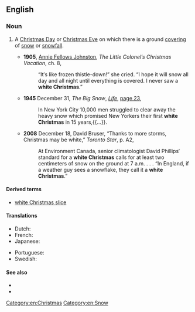 ==English==
{{wikipedia}}

===Noun===
{{en-noun}}

# A [[Christmas Day]] or [[Christmas Eve]] on which there is a ground [[covering]] of [[snow]] or [[snowfall]].
#: {{ant|en|black Christmas}}
#* '''1905''', [[w:Annie Fellows Johnston|Annie Fellows Johnston]], ''The Little Colonel′s Christmas Vacation'', ch. 8,
#*: “It′s like frozen thistle-down!” she cried. “I hope it will snow all day and all night until everything is covered. I never saw a '''white Christmas'''.”
#* '''1945''' December 31, ''The Big Snow'', ''[[w:Life (magazine)|Life]]'', [http://books.google.com.au/books?id=_0gEAAAAMBAJ&pg=PA23&dq=%22white+Christmas%22+slice&hl=en&sa=X&ei=wkK7UK_NHYeemQXJroHwDQ&redir_esc=y#v=onepage&q=%22white%20Christmas%22%20slice&f=false page 23],
#*: In New York City 10,000 men struggled to clear away the heavy snow which promised New Yorkers their first '''white Christmas''' in 15 years,{{...}}.
#* '''2008''' December 18, David Bruser, “Thanks to more storms, Christmas may be white,” ''Toronto Star'', p. A2,
#*: At Environment Canada, senior climatologist David Phillips′ standard for a '''white Christmas''' calls for at least two centimeters of snow on the ground at 7 a.m. . . . “In England, if a weather guy sees a snowflake, they call it a '''white Christmas'''.”

====Derived terms====
* [[white Christmas slice]]

====Translations====
{{trans-top|a Christmas Day or Eve with snow}}
* Dutch: {{t+|nl|witte kerst|m|f}}
* French: {{t|fr|Noël blanc|m}}
* Japanese: {{t|ja|ホワイトクリスマス|tr=howaito kurisumasu}}
{{trans-mid}}
* Portuguese: {{t|pt|Natal branco|m}}
* Swedish: {{t+|sv|vit jul|c}}
{{trans-bottom}}

====See also====
*{{l|en|snow day}}
*{{l|en|white Easter}}

[[Category:en:Christmas]]
[[Category:en:Snow]]